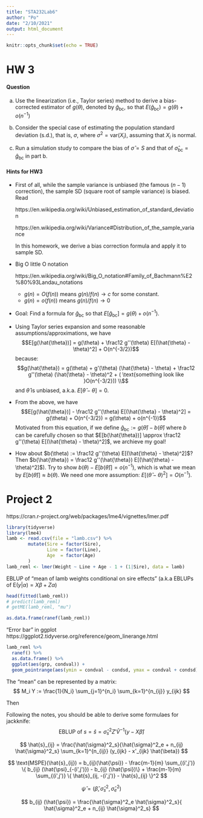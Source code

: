 ```yaml
---
title: "STA232Lab6"
author: "Po"
date: "2/10/2021"
output: html_document
---
```


```r
knitr::opts_chunk$set(echo = TRUE)
```


# HW 3

#### Question

a) Use the linearization (i.e., Taylor series) method to derive a bias-corrected estimator of $g(\theta)$, denoted by $\hat{g}_\text{bc}$, so that 
$E(\hat{g}_\text{bc}) = g(\theta) + o(n^{-1})$

b) Consider the special case of estimating the population standard deviation (s.d.), that is, $\sigma$, where $\sigma^2 = \text{var}(X_i)$, assuming that $X_i$ is normal.

c) Run a simulation study to compare the bias of $\hat{\sigma} = S$ and that of $\hat{\sigma}_\text{bc} = \hat{g}_\text{bc}$ in part b.

#### Hints for HW3

- First of all, while the sample variance is unbiased (the famous $(n-1)$ correction), the sample SD (square root of sample variance) is biased. Read

  https://en.wikipedia.org/wiki/Unbiased_estimation_of_standard_deviation

  https://en.wikipedia.org/wiki/Variance#Distribution_of_the_sample_variance

  In this homework, we derive a bias correction formula and apply it to sample SD.

- Big O little O notation

  https://en.wikipedia.org/wiki/Big_O_notation#Family_of_Bachmann%E2%80%93Landau_notations

  - $g(n) = O(f(n))$ means $g(n)/f(n) \rightarrow c$ for some constant.
  - $g(n) = o(f(n))$ means $g(n)/f(n) \rightarrow 0$

- Goal: Find a formula for $\hat{g}_\text{bc}$ so that $E[\hat{g}_\text{bc}] = g(\theta) + o(n^{-1})$.

- Using Taylor series expansion and some reasonable assumptions/approximations, we have
  $$E[g(\hat{\theta})] = g(\theta) + \frac12 g''(\theta) E[(\hat{\theta} - \theta)^2] + O(n^{-3/2})$$ 
  because:
  $$g(\hat{\theta}) = g(\theta) + g'(\theta) (\hat{\theta} - \theta) + \frac12 g''(\theta) (\hat{\theta} - \theta)^2 + ( \text{something look like }O(n^{-3/2})) \\$$
  and $\hat{\theta}$ is unbiased, a.k.a. $E[\hat{\theta} - \theta] = 0$.
  
- From the above, we have
  $$E[g(\hat{\theta})] - \frac12 g''(\theta) E[(\hat{\theta} - \theta)^2] = g(\theta) + O(n^{-3/2}) = g(\theta) + o(n^{-1})$$
  Motivated from this equation, if we define $\hat{g}_\text{bc} := g(\hat{\theta}) - b(\hat{\theta})$ where $b$ can be carefully chosen so that $E[b(\hat{\theta})] \approx \frac12 g''(\theta) E[(\hat{\theta} - \theta)^2]$, we archieve my goal!

- How about $b(\theta) := \frac12 g''(\theta) E[(\hat{\theta} - \theta)^2]$? Then $b(\hat{\theta}) = \frac12 g''(\hat{\theta}) E[(\hat{\theta} - \theta)^2]$). Try to show $b(\theta) - E[b(\hat{\theta})] = o(n^{-1})$, which is what we mean by $E[b(\hat{\theta})] \approx b(\theta)$. We need one more assumption: $E[(\hat{\theta}-\theta)^2] = O(n^{-1})$. 




# Project 2

https://cran.r-project.org/web/packages/lme4/vignettes/lmer.pdf

```r
library(tidyverse)
library(lme4)
lamb <- read.csv(file = "lamb.csv") %>%
        mutate(Sire = factor(Sire),
               Line = factor(Line),
               Age  = factor(Age)
        )
lamb_reml <- lmer(Weight ~ Line + Age - 1 + (1|Sire), data = lamb)
```

EBLUP of "mean of lamb weights conditional on sire effects" (a.k.a EBLUPs of $\text{E}( y | \alpha) = X\beta + Z\alpha$)
```r
head(fitted(lamb_reml))
# predict(lamb_reml)
# getME(lamb_reml, "mu")
```

```r
as.data.frame(ranef(lamb_reml))
```

"Error bar" in ggplot <br>
https://ggplot2.tidyverse.org/reference/geom_linerange.html

```r
lamb_reml %>%
  ranef() %>%
  as.data.frame() %>%
  ggplot(aes(grp, condval)) +
  geom_pointrange(aes(ymin = condval - condsd, ymax = condval + condsd))
```

The "mean" can be represented by a matrix:
$$
M_i Y := \frac{1}{N_i} \sum_{j=1}^{n_i} \sum_{k=1}^{n_{ij}} y_{ijk}
$$

Then
\begin{align*}
L_i &= E(\frac{1}{N_i} \sum_{j=1}^{n_i} \sum_{k=1}^{n_{ij}} y_{ijk} | s) \\
&= E\left(M_i Y \left| s \right. \right) \\
&= E\left(M_i X\beta + M_i Z s + M_i \epsilon \left| s \right. \right) \\
&= M_i X\beta + M_i Z s \\
&=: a'\beta + b's \\
\hat{L}_i &= a' \hat{\beta} + b'\hat{s}
\end{align*}

Following the notes, you should be able to derive some formulaes for jackknife:
$$
\text{EBLUP of }s = \hat{s} = \hat{\sigma}^2_s Z' \hat{V}^{-1}(y - X\hat{\beta})
$$

$$
\hat{s}_{ij} = \frac{\hat{\sigma}^2_s}{\hat{\sigma}^2_e + n_{ij} \hat{\sigma}^2_s} \sum_{k=1}^{n_{ij}} (y_{ijk} - x'_{ijk} \hat{\beta})
$$

$$
\text{MSPE}(\hat{s}_{ij}) = b_{ij}(\hat{\psi}) - \frac{m-1}{m} \sum_{(i',j')} \{ b_{ij} (\hat{\psi}_{-(i',j')}) -  b_{ij} (\hat{\psi})\} + \frac{m-1}{m} \sum_{(i',j')} \{ \hat{s}_{ij, -(i',j')} - \hat{s}_{ij} \}^2
$$

$$
\hat{\psi} = (\hat{\beta}, \hat{\sigma}_s^2, \hat{\sigma}^2_e)
$$

$$
b_{ij} (\hat{\psi}) = \frac{\hat{\sigma}^2_e \hat{\sigma}^2_s}{ \hat{\sigma}^2_e + n_{ij} \hat{\sigma}^2_s}
$$

